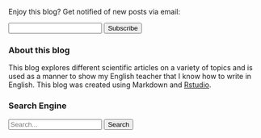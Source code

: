 <form method='post' action='https://blogtrottr.com'>
  <p>Enjoy this blog? Get notified of new posts via email:</p>
  <input type='text' name='btr_email' />
  <input type='hidden' name='btr_url'
         value='http://Guillaume-Gego.github.io/Guillaume-Gego_blog/index.xml'/>
  <input type='hidden' name='schedule_type' value='0' />
  <input type='submit' value='Subscribe' />
</form>

</div>

<div class="sidebar-section custom">
  <h3>About this blog</h3>
  This blog explores different scientific articles on a variety of topics and is used as a manner to show my English teacher that I know how to write in English. This blog was created using Markdown and <a href="https://www.r-project.org/">Rstudio</a>.

</div>

<div class="sidebar-section custom">
  <h3>Search Engine</h3>
  <form action="https://google.com/">
    <input type="text" name="q" placeholder="Search...">
    <input type="hidden" name="sites" 
      value="http://Guillaume-Gego.github.io/Guillaume-Gego_blog/"> 
    <button type="submit">Search</button>
  </form>
